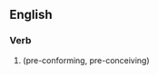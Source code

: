 ==English==

===Verb===
{{head|en|verb form}}

# {{present participle of|en|preconceive|nocat=1}} (pre-conforming, pre-conceiving)